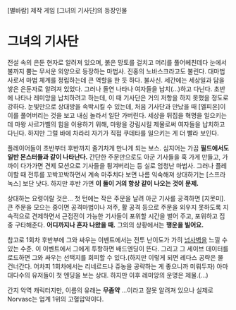 [별바람] 제작 게임 [그녀의 기사단]의 등장인물

= 그녀의 기사단 = 
전설 속의 은둔 현자로 알려져 있으며, 붉은 망토를 걸치고 머리를 풀어헤친데다 눈에서 불까지 뿜는 무서운 외양으로 등장하는 마법사. 진홍의 노바스크라고도 불린다. 
대마법사로서 마법 체계를 정립하는데 큰 역할을 한 듯 하다. 불사신. 
세간에는 세상일과 담을 쌓은 은둔자로 알려져 있었다. 그러나 돌연 나타나 여자들을 납치(…)하고 다닌다. 초반에 나타나 레미앙을 납치하려고 하는데, 이 때 기사단은 거의 저항을 하지 못했을 정도로 강하다. 눈빛만으로 상대방을 속박시킬 수 있는데, 처음 기사단과 만났을 때 [엘피온]이 이를 풀어버리는 것을 보고 내심 놀라서 일단 가버린다. 
세상을 뒤집을 혁명을 일으키는데 마왕 사르가벨의 힘을 이용하기 위해, 마왕을 강림시킬 제물로써 여자들을 납치하고 다닌다. 하지만 그럴 바에 차라리 자기가 직접 쿠데타를 일으키는 게 더 빨라 보인다.

플레이어들이 초반부터 후반까지 줄기차게 만나게 되는 보스. 심지어는 가끔 '''필드에서도 일반 몬스터들과 같이 나타난다.''' 간단한 주문만으로도 아군 기사들을 훅 가게 만들고, 가까이 다가가면 견제 모션으로 기사들을 튕겨버리는 등 실로 엄청난 마법사. 그러나 플레이할 때 전투를 꼬박꼬박하면서 계속 마주치다 보면 나름 익숙해져 상대하기는 [스프라녹스] 보단 낫다. 하지만 후반 가면 '''이 둘이 거의 항상 같이 나오는 것이 문제.''' 

상대하는 요령이랄 것은... 첫 턴에는 작은 주문을 날려 아군 기사를 공격하면 [지못미]. 큰 주문을 모으는 중이면 공격마법이나 저주, 활 공격 등으로 주문을 외우지 못하도록 지속적으로 견제하면서 근접전이 가능한 기사들이 포위할 시간을 벌어 주고, 포위하고 집중 구타해준다. '''어디까지나 혼자 나왔을 때.''' 그외의 상황에서는 '''행운을 빌어요.'''

참고로 1회차 후반부에 그와 싸우는 이벤트에서는 전투 난이도가 가히 [[넘사벽]]을 느낄 수 있는 수준. 이 이벤트에서 그에게 투항하면 배드엔딩이 뜬다. 그리고 그 세이브 데이터를 로드하면 그와 싸우는 선택지를 회피할 수 있다.(하지만 이렇게 되면 레다스 공략은 물 건너간다. 어차피 1회차에서는 리네르드나 쥬농을 공략하는 게 좋으니까 미뤄두자)
아마 대다수의 유저들이 첫 엔딩을 보는 상대. 하지만 이후 레미앙의 운명은 제물.(…)

간지 악역 캐릭터지만, 이름의 유래는 '''무좀약'''
...이라고 잘못 알려져 있으나 실제로 Norvasc는 업계 1위의 고혈압약이다.
